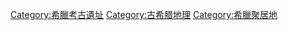 [[Category:希臘考古遺址|Category:希臘考古遺址]]
[[Category:古希腊地理|Category:古希腊地理]]
[[Category:希臘聚居地|Category:希臘聚居地]]